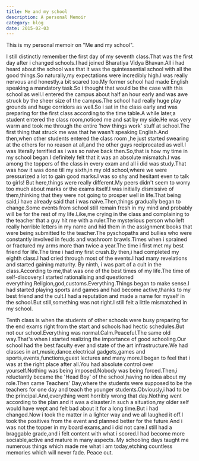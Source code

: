 ```yaml
---
title: Me and my school
description: A personal Memoir
category: blog
date: 2015-02-03
---
```


This is my personal memoir on "Me and my school".

I still distinctly remember the first day of my seventh class.That was the first day after i changed schools.I had joined Bharatiya Vidya Bhavan.All i had heard about the school was that it was the quintessential school with all the good things.So naturally,my expectations were incredibly high.I was really nervous and honestly.a bit scared too.My former school had made English speaking a mandatory task.So i thought that would be the case with this school as well.I entered the campus about half an hour early and was awe struck by the sheer size of the campus.The school had really huge play grounds and huge corridors as well.So i sat in the class early and was preparing for the first class according to the time table.A while later,a student entered the class room,noticed me and sat by my side.He was very warm and took me through the entire 'how things work' stuff at school.The first thing that struck me was that he wasn't speaking English.And then,when other students entered the class room ,he just started swearing at the others for no reason at all,and the other guys reciprocated as well.I was literally terrified as i was so naive back then.So,that is how my time in my school began.I definitely felt that it was an absolute mismatch.I was among the toppers of the class in every exam and all i did was study.That was how it was done till my sixth,in my old school,where we were pressurized a lot to gain good marks.I was so shy and hesitant even to talk to girls!
But here,things were really different.My peers didn't seem to worry too much about marks or the exams itself.I was initially dismissive of them,thinking that they were not going to prosper well in life.That being said,i have already said that i was naive.Then,things gradually began to change.Some events from school still remain fresh in my mind and probably will be for the rest of my life.Like,me crying in the class and complaining to the teacher that a guy hit me with a ruler.The mysterious person who left really horrible letters in my name and hid them in the assignment books that were being submitted to the teacher.The pyschopaths and bullies who were constantly involved in feuds and washroom brawls.Times when i sprained or fractured my arms more than twice a year.The time i first met my best friend for life.The time i had my first crush.By then,i had completed my eighth class.I had cried through most of the events.I had many revelations and started gaining maturity.
By ninth, i was part of a cult in the class.According to me,that was one of the best times of my life.The time of self-discovery.I started rationalising and questioned everything.Religion,god,customs.Everything.Things began to make sense.I had started playing sports and games and had become active,thanks to my best friend and the cult.I had a reputation and made a name for myself in the school.But still,something was not right.I still felt a little mismatched in my school.

Tenth class is when the students of other schools were busy preparing for the end exams right from the start and schools had hectic schedules.But not our school.Everything was normal.Calm.Peaceful.The same old way.That's when i started realizing the importance of good schooling.Our school had the best faculty ever and state of the art infrastructure.We had classes in art,music,dance.electrical gadgets,games and sports,events,functions,guest lectures and many more.I began to feel that i was at the right place after all.You had absolute control over yourself.Nothing was being imposed.Nobody was being forced.Then,i reluctantly became the 'Head Boy' of the school,having no idea about my role.Then came Teachers' Day,where the students were supposed to be the teachers for one day and teach the younger students.Obviously,i had to be the principal.And,everything went horribly wrong that day.Nothing went according to the plan and it was a disaster.In such a situation,my older self would have wept and felt bad about it for a long time.But i had changed.Now i took the matter in a lighter way and we all laughed it off.I took the positives from the event and planned better for the future.And i was not the topper in my board exams,and i did not care.I still had a braggable grade,and i felt content with what i scored.I had become more sociable,active and mature in many aspects.
My schooling days taught me numerous things which made me what i am today,etching countless memories which will never fade.
Peace out.
